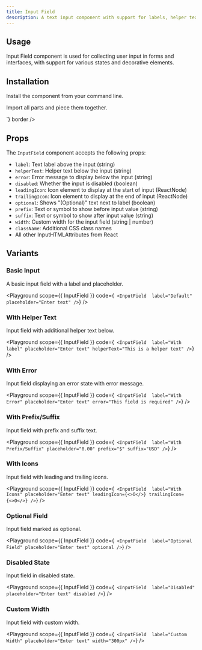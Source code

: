 ```yaml
---
title: Input Field
description: A text input component with support for labels, helper text, and various states.
---
```


<Preview>
  <InputField label="Default" placeholder="Enter text" width="300px" />
</Preview>

## Usage

Input Field component is used for collecting user input in forms and interfaces, with support for various states and decorative elements.

## Installation

Install the component from your command line.

<LiveProvider>
  <LiveEditor code={`npm install @raystack/apsara`} border />
</LiveProvider>

Import all parts and piece them together.

<LiveProvider>
  <LiveEditor code={`

<InputField label="Label" placeholder="Enter text" />`} border />
</LiveProvider>

## Props

The `InputField` component accepts the following props:

- `label`: Text label above the input (string)
- `helperText`: Helper text below the input (string)
- `error`: Error message to display below the input (string)
- `disabled`: Whether the input is disabled (boolean)
- `leadingIcon`: Icon element to display at the start of input (ReactNode)
- `trailingIcon`: Icon element to display at the end of input (ReactNode)
- `optional`: Shows "(Optional)" text next to label (boolean)
- `prefix`: Text or symbol to show before input value (string)
- `suffix`: Text or symbol to show after input value (string)
- `width`: Custom width for the input field (string | number)
- `className`: Additional CSS class names
- All other InputHTMLAttributes from React

## Variants

### Basic Input

A basic input field with a label and placeholder.

<Playground
  scope={{ InputField }}
  code={`
<InputField 
  label="Default"
  placeholder="Enter text"
/>`}
/>

### With Helper Text

Input field with additional helper text below.

<Playground
  scope={{ InputField }}
  code={`
<InputField 
  label="With label"
  placeholder="Enter text"
  helperText="This is a helper text"
/>`}
/>

### With Error

Input field displaying an error state with error message.

<Playground
  scope={{ InputField }}
  code={`
<InputField 
  label="With Error"
  placeholder="Enter text"
  error="This field is required"
/>`}
/>


### With Prefix/Suffix

Input field with prefix and suffix text.

<Playground
  scope={{ InputField }}
  code={`
<InputField 
  label="With Prefix/Suffix"
  placeholder="0.00"
  prefix="$"
  suffix="USD"
/>`}
/>


### With Icons

Input field with leading and trailing icons.

<Playground
  scope={{ InputField }}
  code={`
<InputField 
  label="With Icons"
  placeholder="Enter text"
  leadingIcon={<>O</>}
  trailingIcon={<>O</>}
/>`}
/>

### Optional Field

Input field marked as optional.

<Playground
  scope={{ InputField }}
  code={`
<InputField 
  label="Optional Field"
  placeholder="Enter text"
  optional
/>`}
/>

### Disabled State

Input field in disabled state.

<Playground
  scope={{ InputField }}
  code={`
<InputField 
  label="Disabled"
  placeholder="Enter text"
  disabled
/>`}
/>

### Custom Width

Input field with custom width.

<Playground
  scope={{ InputField }}
  code={`
<InputField 
  label="Custom Width"
  placeholder="Enter text"
  width="300px"
/>`}
/>